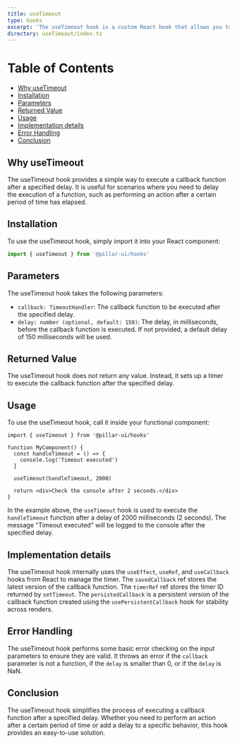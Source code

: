 ```yaml
---
title: useTimeout
type: hooks
excerpt: 'The useTimeout hook is a custom React hook that allows you to execute a callback function after a specified delay.'
directory: useTimeout/index.ts
---
```


# Table of Contents

- [Why useTimeout](#why-usetimeout)
- [Installation](#installation)
- [Parameters](#parameters)
- [Returned Value](#returned-value)
- [Usage](#usage)
- [Implementation details](#implementation-details)
- [Error Handling](#error-handling)
- [Conclusion](#conclusion)

## Why useTimeout

The useTimeout hook provides a simple way to execute a callback function after a specified delay. It is useful for scenarios where you need to delay the execution of a function, such as performing an action after a certain period of time has elapsed.

## Installation

To use the useTimeout hook, simply import it into your React component:

```ts
import { useTimeout } from '@pillar-ui/hooks'
```

## Parameters

The useTimeout hook takes the following parameters:

- `callback: TimeoutHandler`: The callback function to be executed after the specified delay.
- `delay: number (optional, default: 150)`: The delay, in milliseconds, before the callback function is executed. If not provided, a default delay of 150 milliseconds will be used.

## Returned Value

The useTimeout hook does not return any value. Instead, it sets up a timer to execute the callback function after the specified delay.

## Usage

To use the useTimeout hook, call it inside your functional component:

```tsx
import { useTimeout } from '@pillar-ui/hooks'

function MyComponent() {
  const handleTimeout = () => {
    console.log('Timeout executed')
  }

  useTimeout(handleTimeout, 2000)

  return <div>Check the console after 2 seconds.</div>
}
```

In the example above, the `useTimeout` hook is used to execute the `handleTimeout` function after a delay of 2000 milliseconds (2 seconds). The message "Timeout executed" will be logged to the console after the specified delay.

## Implementation details

The useTimeout hook internally uses the `useEffect`, `useRef`, and `useCallback` hooks from React to manage the timer. The `savedCallback` ref stores the latest version of the callback function. The `timerRef` ref stores the timer ID returned by `setTimeout`. The `persistedCallback` is a persistent version of the callback function created using the `usePersistentCallback` hook for stability across renders.

## Error Handling

The useTimeout hook performs some basic error checking on the input parameters to ensure they are valid. It throws an error if the `callback` parameter is not a function, if the `delay` is smaller than 0, or if the `delay` is NaN.

## Conclusion

The useTimeout hook simplifies the process of executing a callback function after a specified delay. Whether you need to perform an action after a certain period of time or add a delay to a specific behavior, this hook provides an easy-to-use solution.
